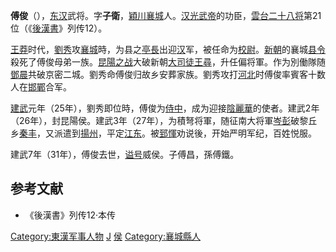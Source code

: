 '''傅俊'''（{{bd|前1世紀|？|31年||catIdx=L}}），[[东汉|东汉]]武将。字'''子衛'''，[[穎川|穎川]][[襄城|襄城]]人。[[汉光武帝|汉光武帝]]的功臣，[[雲台二十八将|雲台二十八将]]第21位（《[[後漢書|後漢書]]》列传12）。
	
[[王莽|王莽]]时代，[[劉秀|劉秀]]攻[[襄城|襄城]]時，为县之[[亭長|亭長]]出迎[[汉|汉]]军，被任命为[[校尉|校尉]]。[[新朝|新朝]]的襄城[[县令|县令]]殺死了傅俊母弟一族。[[昆陽之战|昆陽之战]]大破新朝[[大司徒|大司徒]][[王尋|王尋]]，升任偏将軍。作为別働隊随[[鄧晨|鄧晨]]共破京密二城。劉秀命傅俊归故乡安葬家族。劉秀攻打[[河北|河北]]时傅俊率賓客十数人在[[邯鄲|邯鄲]]合军。

[[建武_(东汉)|建武]]元年（25年），劉秀即位時，傅俊为[[侍中|侍中]]，成为迎接[[陰麗華|陰麗華]]的使者。建武2年（26年），封昆陽侯。建武3年（27年），为積弩将軍，随征南大将軍[[岑彭|岑彭]]破黎丘乡[[秦丰|秦丰]]，又派遣到[[揚州|揚州]]，平定[[江东|江东]]。被[[郅惲|郅惲]]劝说後，开始严明军纪，百姓悦服。

建武7年（31年），傅俊去世，[[谥号|谥号]]威侯。子傅昌，孫傅鐵。

==参考文献==
*《後漢書》列传12·本传

{{雲台二十八将}}

[[Category:東漢军事人物|Category:東漢军事人物]]
[[Category:傅姓|J]]
[[Category:諡威|侯]]
[[Category:襄城縣人|Category:襄城縣人]]